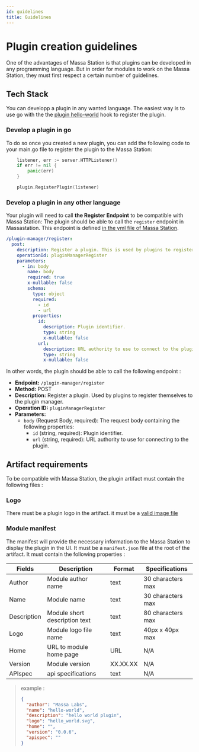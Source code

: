 ```yaml
---
id: guidelines
title: Guidelines
---
```


# Plugin creation guidelines

One of the advantages of Massa Station is that plugins can be developed in any programming language. But in order for modules to work on the Massa Station, they must first respect a certain number of guidelines.

## Tech Stack

You can developp a plugin in any wanted language. The easiest way is to use go with the the [plugin hello-world](https://github.com/massalabs/station-massa-hello-world) hook to register the plugin.

### Develop a plugin in go

To do so once you created a new plugin, you can add the following code to your main.go file to register the plugin to the Massa Station:

```go
	listener, err := server.HTTPListener()
	if err != nil {
		panic(err)
	}

	plugin.RegisterPlugin(listener)
```

### Develop a plugin in any other language

Your plugin will need to call **the Register Endpoint** to be compatible with Massa Station: The plugin should be able to call the `register` endpoint in Massastation. This endpoint is defined [in the yml file of Massa Station](https://github.com/massalabs/station/blob/main/api/swagger/server/restapi/resource/swagger.yml).

```yml
/plugin-manager/register:
  post:
    description: Register a plugin. This is used by plugins to register themselves to the plugin manager.
    operationId: pluginManagerRegister
    parameters:
      - in: body
        name: body
        required: true
        x-nullable: false
        schema:
          type: object
          required:
            - id
            - url
          properties:
            id:
              description: Plugin identifier.
              type: string
              x-nullable: false
            url:
              description: URL authority to use to connect to the plugin
              type: string
              x-nullable: false
```

In other words, the plugin should be able to call the following endpoint :

- **Endpoint:** `/plugin-manager/register`
- **Method:** POST
- **Description:** Register a plugin. Used by plugins to register themselves to the plugin manager.
- **Operation ID:** `pluginManagerRegister`
- **Parameters:**
  - `body` (Request Body, required): The request body containing the following properties:
    - `id` (string, required): Plugin identifier.
    - `url` (string, required): URL authority to use for connecting to the plugin.

## Artifact requirements

To be compatible with Massa Station, the plugin artifact must contain the following files :

### Logo

There must be a plugin logo in the artifact. it must be a [valid image file](https://developer.mozilla.org/en-US/docs/Web/Media/Formats/Image_types)

### Module manifest

The manifest will provide the necessary information to the Massa Station to display the plugin in the UI. It must be a `manifest.json` file at the root of the artifact. It must contain the following properties :

| Fields      | Description                   | Format   | Specifications    |
| ----------- | ----------------------------- | -------- | ----------------- |
| Author      | Module author name            | text     | 30 characters max |
| Name        | Module name                   | text     | 30 characters max |
| Description | Module short description text | text     | 80 characters max |
| Logo        | Module logo file name         | text     | 40px x 40px max   |
| Home        | URL to module home page       | URL      | N/A               |
| Version     | Module version                | XX.XX.XX | N/A               |
| APIspec     | api specifications            | text     | N/A               |

> example :
>
> ```json
> {
>   "author": "Massa Labs",
>   "name": "hello-world",
>   "description": "hello world plugin",
>   "logo": "hello_world.svg",
>   "home": "",
>   "version": "0.0.6",
>   "apispec": ""
> }
> ```
